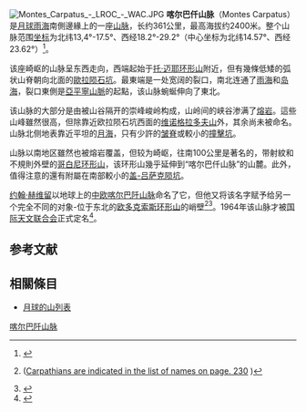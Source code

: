{{Infobox mountain
| name = 喀爾巴仟山脈
| Photo =Montes Carpatus.jpg|240 px
| Caption =喀爾巴仟山脈(图上)，右下角是[[哥白尼环形山|哥白尼环形山]]
| elevation = 
| Listing = [[月球表面特征列表#山脉|月球的山脉]]
| location = [[月球|月球]]
| coordinates = {{Lunar coords and quad cat|14.5|N|24.4|W}}
| type = 
| age = 
}}
[[Image:Montes_Carpatus_-_LROC_-_WAC.JPG|thumb]]
'''喀尔巴仟山脉'''（Montes Carpatus）是[[月球|月球]][[雨海|雨海]]南側邊緣上的一座[[山脉|山脉]]，长约361公里，最高海拔约2400米。整个山脉范围[[月面坐标|坐标]]为北纬13,4°-17.5°、西经18.2°-29.2°（中心坐标为北纬14.57°、西经23.62°）<ref>{{cite web 
 |url=http://planetarynames.wr.usgs.gov/Feature/4006 
 |title=Montes Carpatus 
 |work=Gazetteer of Planetary Nomenclature 
 |publisher=International Astronomical Union (IAU) Working Group for Planetary System Nomenclature (WGPSN) 
 |date=2010-10-18 
 |accessdate=2014-12-08 
 |language=en 
 |archiveurl=https://archive.is/20120713003312/http://planetarynames.wr.usgs.gov/Feature/4006 
 |archivedate=2012-07-13 
 |deadurl=yes 
 }}</ref>。

该座崎岖的山脉呈东西走向，西端起始于[[托·迈耶环形山|托·迈耶环形山]]附近，但有幾條低矮的弧状山脊朝向北面的[[歐拉陨石坑|歐拉陨石坑]]。最東端是一处宽阔的裂口，南北连通了[[雨海|雨海]]和[[岛海|岛海]]，裂口東側是[[亞平寧山脈|亞平寧山脈]]的起點，该山脉蜿蜒伸向了東北。

该山脉的大部分是由被山谷隔开的崇峰峻岭构成，山岭间的峡谷渗满了[[熔岩|熔岩]]。這些山峰雖然很高，但除靠近欧拉陨石坑西面的[[维诺格拉多夫山|维诺格拉多夫山]]外，其余尚未被命名。山脉北侧地表靠近平坦的[[月海|月海]]，只有少許的[[皱岭|皱脊]]或較小的[[撞擊坑|撞擊坑]]。

山脉以南地区雖然也被熔岩覆盖，但较为崎岖，往南100公里是著名的，带射紋和不規則外壁的[[哥白尼环形山|哥白尼环形山]]，该环形山幾乎延伸到“喀尔巴仟山脉”的山麓。此外，值得注意的還有附屬在南部較小的[[盖-吕萨克陨坑|盖-吕萨克陨坑]]。

[[约翰·赫维留|约翰·赫维留]]以地球上的[[中欧|中欧]][[喀尔巴阡山脉|喀尔巴阡山脉]]命名了它，但他又将该名字赋予给另一个完全不同的对象-位于东北的[[欧多克索斯环形山|欧多克索斯环形山]]的峭壁<ref>{{cite web
 |title        = Selenographia sive Lunae descriptio
 |author       = [[Hevelius_J.|Hevelius J.]]
 |location     = [[Gedani|Gedani]]
 |publisher    = Hünefeld
 |date         = 1647
 |pages        = 226–227, 230
 |doi          = 10.3931/e-rara-238
 |url          = http://www.e-rara.ch/zut/content/pageview/160524
 |accessdate   = 2016-03-10
 |archive-date = 2018-06-30
 |archive-url  = https://web.archive.org/web/20180630104913/https://www.e-rara.ch/zut/content/pageview/160524
 |dead-url     = no
}}([http://www.e-rara.ch/zut/content/pageview/160529 Carpathians are indicated in the list of names on page. 230] {{Wayback|url=http://www.e-rara.ch/zut/content/pageview/160529 |date=20190207132203 }})</ref><ref>{{cite web
 |title     =Mapping and Naming the Moon: A History of Lunar Cartography and Nomenclature
 |ref    =Whitaker E. A.
 |publisher =Cambridge University Press
 |date         =2003
 |isbn         =9780521544146
 |url          =http://books.google.com/books?id=aV1i27jDYL8C&pg=PA203&dq=Carpates
 |pages        =203, 209
}}</ref>。1964年该山脉才被[[国际天文联合会|国际天文联合会]]正式定名<ref>{{cite web 
 |url=http://planetologia.elte.hu/ipcd/ipcd.html?cim=proc1964 
 |title=Proceedings of the Twelfth General Assembly (Hamburg, 1964) 
 |work=Transactions of the IAU: volume XIIB 
 |accessdate=2014-12-08 
 |language=en 
 |archiveurl=https://archive.is/20141208210501/http://planetologia.elte.hu/ipcd/ipcd.html?cim=proc1964 
 |archivedate=2014-12-08 
 |deadurl=yes 
 }}</ref>。

==参考文献==
{{reflist}}

== 相關條目 ==
* [[月球表面特征列表#山脉|月球的山列表]]

[[分類:月球的山峰|喀尔巴阡山脉]]